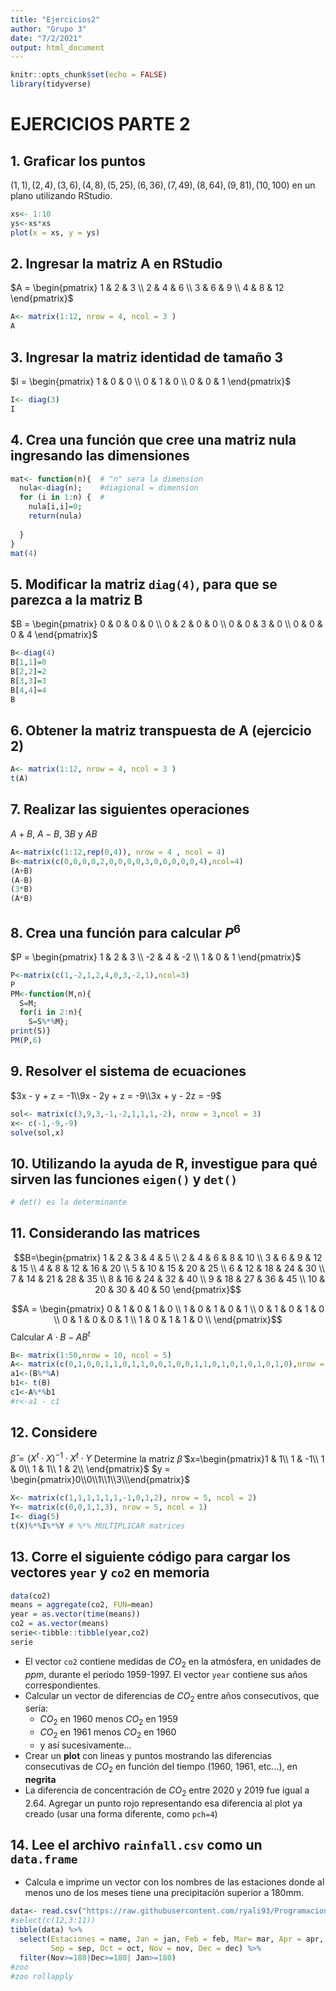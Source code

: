 ```yaml
---
title: "Ejercicios2"
author: "Grupo 3"
date: "7/2/2021"
output: html_document
---
```


```r
knitr::opts_chunk$set(echo = FALSE)
library(tidyverse)
```

# EJERCICIOS PARTE 2

## 1. Graficar los puntos 
$(1,1),(2,4),(3,6),(4,8),(5,25),(6,36),(7,49),(8,64),(9,81),(10,100)$ en un plano utilizando RStudio.
```r
xs<- 1:10
ys<-xs*xs
plot(x = xs, y = ys)
```

## 2. Ingresar la matriz A en RStudio
$A = \begin{pmatrix} 1 & 2 & 3 \\ 2 & 4 & 6 \\ 3 & 6 & 9 \\ 4 & 8 & 12  \end{pmatrix}$
```r
A<- matrix(1:12, nrow = 4, ncol = 3 )
A
```
## 3. Ingresar la matriz identidad de tamaño 3
$I = \begin{pmatrix} 1 & 0 & 0 \\ 0 & 1 & 0 \\ 0 & 0 & 1  \end{pmatrix}$
```r
I<- diag(3)
I
```
##  4. Crea una función que cree una matriz nula ingresando las dimensiones
```r
mat<- function(n){  # "n" sera la dimension
  nula<-diag(n);    #diagional = dimension
  for (i in 1:n) {  #
    nula[i,i]=0;
    return(nula)
    
  }
}
mat(4)
```
## 5. Modificar la matriz `diag(4)`, para que se parezca a la matriz B
$B = \begin{pmatrix} 0 & 0 & 0 & 0 \\ 0 & 2 & 0 & 0 \\ 0 & 0 & 3 & 0 \\ 0 & 0 & 0 & 4  \end{pmatrix}$
```r
B<-diag(4)
B[1,1]=0
B[2,2]=2
B[3,3]=3
B[4,4]=4
B
```
## 6. Obtener la matriz transpuesta de A (ejercicio 2)
```r
A<- matrix(1:12, nrow = 4, ncol = 3 )
t(A)
```
## 7. Realizar las siguientes operaciones 
$A + B$, $A - B$, $3B$ y $AB$
```r
A<-matrix(c(1:12,rep(0,4)), nrow = 4 , ncol = 4)
B<-matrix(c(0,0,0,0,2,0,0,0,0,3,0,0,0,0,0,4),ncol=4)
(A+B)
(A-B)
(3*B)
(A*B)
```
## 8. Crea una función para calcular $P^6$
$P = \begin{pmatrix} 1 & 2 & 3 \\ -2 & 4 & -2 \\ 1 & 0 & 1  \end{pmatrix}$
```r
P<-matrix(c(1,-2,1,2,4,0,3,-2,1),ncol=3)
P
PM<-function(M,n){
  S=M;
  for(i in 2:n){
    S=S%*%M};
print(S)}
PM(P,6)
```
## 9. Resolver el sistema de ecuaciones
$3x - y + z  = -1\\9x - 2y + z = -9\\3x + y - 2z = -9$
```r
sol<- matrix(c(3,9,3,-1,-2,1,1,1,-2), nrow = 3,ncol = 3)
x<- c(-1,-9,-9)
solve(sol,x)
```
## 10. Utilizando la ayuda de R, investigue para qué sirven las funciones `eigen()` y `det()`
```r
# det() es la determinante
```


## 11. Considerando las matrices

$$B=\begin{pmatrix} 
1 & 2 & 3 & 4 & 5 \\
2 & 4 & 6 & 8 & 10 \\
3 & 6 & 9 & 12 & 15 \\
4 & 8 & 12 & 16 & 20 \\
5 & 10 & 15 & 20 & 25 \\
6 & 12 & 18 & 24 & 30 \\
7 & 14 & 21 & 28 & 35 \\
8 & 16 & 24 & 32 & 40 \\
9 & 18 & 27 & 36 & 45 \\
10 & 20 & 30 & 40 & 50
\end{pmatrix}$$

$$A = \begin{pmatrix}
  0 & 1 & 0 & 1 & 0 \\
  1 & 0 & 1 & 0 & 1 \\
  0 & 1 & 0 & 1 & 0 \\
  0 & 1 & 0 & 0 & 1 \\
  1 & 0 & 1 & 1 & 0 \\
\end{pmatrix}$$
Calcular $A \cdot B - A B^t$
```r
B<- matrix(1:50,nrow = 10, ncol = 5)
A<- matrix(c(0,1,0,0,1,1,0,1,1,0,0,1,0,0,1,1,0,1,0,1,0,1,0,1,0),nrow = 5,ncol = 5)
a1<-(B%*%A)
b1<- t(B)
c1<-A%*%b1
#r<-a1 - c1
```

## 12. Considere
$\hat\beta = (X^t \cdot X)^{-1} \cdot X^t \cdot Y$
Determine la matriz 
$\hat\beta$
$x=\begin{pmatrix}1 & 1\\ 1 & -1\\ 1 & 0\\ 1 & 1\\ 1 & 2\\ \end{pmatrix}$
$y = \begin{pmatrix}0\\0\\1\\1\\3\\\end{pmatrix}$
```r
X<- matrix(c(1,1,1,1,1,1,-1,0,1,2), nrow = 5, ncol = 2)
Y<- matrix(c(0,0,1,1,3), nrow = 5, ncol = 1)
I<- diag(5)
t(X)%*%I%*%Y # %*% MULTIPLICAR matrices
```
## 13. Corre el siguiente código para cargar los vectores `year` y `co2` en memoria
```r
data(co2)
means = aggregate(co2, FUN=mean)
year = as.vector(time(means))
co2 = as.vector(means)
serie<-tibble::tibble(year,co2)
serie
```
- El vector `co2` contiene medidas de $CO_2$ en la atmósfera, en unidades de *ppm*, durante el periodo 1959-1997. El vector `year` contiene sus años correspondientes.
- Calcular un vector de diferencias de $CO_2$ entre años consecutivos, que sería:
  - $CO_2$ en 1960 menos $CO_2$  en 1959
  - $CO_2$ en 1961 menos $CO_2$  en 1960
  - y así sucesivamente...

- Crear un **plot** con lineas y puntos mostrando las diferencias consecutivas de $CO_2$ en función del tiempo (1960, 1961, etc...), en **negrita**
- La diferencia de concentración de $CO_2$ entre 2020 y 2019 fue igual a 2.64. Agregar un punto rojo representando esa diferencia al plot ya creado (usar una forma diferente, como `pch=4`)

## 14. Lee el archivo `rainfall.csv` como un `data.frame`
- Calcula e imprime un vector con los nombres de las estaciones donde al menos uno de los meses tiene una precipitación superior a 180mm.
```r
data<- read.csv("https://raw.githubusercontent.com/ryali93/ProgramacionR/master/data/rainfall.csv", sep = ",")
#select(c(12,3:11))
tibble(data) %>% 
  select(Estaciones = name, Jan = jan, Feb = feb, Mar= mar, Apr = apr, May = may,
         Sep = sep, Oct = oct, Nov = nov, Dec = dec) %>% 
  filter(Nov>=180|Dec>=180| Jan>=180)
#zoo
#zoo rollapply

```



